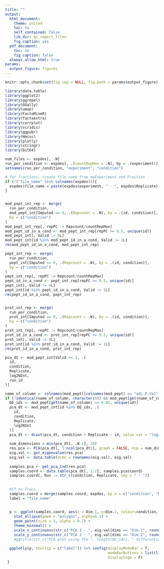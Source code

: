 ```yaml
---
title: ""
output:
  html_document:
    theme: united
    toc: no
    self_contained: false
    lib_dir: qc_report_files
    fig_caption: yes
  pdf_document:
    toc: no
    fig_caption: false
  always_allow_html: true
params:
  output_figure: figures
---
```


```r
knitr::opts_chunk$set(fig.cap = NULL, fig.path = params$output_figure)

library(data.table)
library(ggplot2)
library(ggrepel)
library(GGally)
library(umap)
library(FactoMineR)
library(factoextra)
library(corrplot)
library(viridis)
library(ggpubr)
library(Hmisc)
library(plotly)
library(stringr)
library(bit64)

num_files <- expdes[, .N]
run_per_condition <- expdes[, .(countRepMax = .N), by = .(experiment)]
setnames(run_per_condition, "experiment", "condition")

# for fractions, create file name from mqExperiment and Fraction
if (!("file_name" %in% colnames(expdes))){
  expdes$file_name = paste(expdes$experiment, " - ", expdes$Replicate)
}


mod_pept_int_rep <- merge(
  run_per_condition,
  mod_pept_int[Imputed == 0, .(Repcount = .N), by = .(id, condition)],
  by = c("condition")
)
mod_pept_int_rep[, repPC := Repcount/countRepMax]
mod_pept_id_in_a_cond <- mod_pept_int_rep[repPC >= 0.5, unique(id)]
mod_pept_int[, Valid := 0L]
mod_pept_int[id %in% mod_pept_id_in_a_cond, Valid := 1L]
rm(mod_pept_id_in_a_cond, mod_pept_int_rep)

pept_int_rep <- merge(
  run_per_condition,
  pept_int[Imputed == 0, .(Repcount = .N), by = .(id, condition)],
  by = c("condition")
)
pept_int_rep[, repPC := Repcount/countRepMax]
pept_id_in_a_cond <- pept_int_rep[repPC >= 0.5, unique(id)]
pept_int[, Valid := 0L]
pept_int[id %in% pept_id_in_a_cond, Valid := 1L]
rm(pept_id_in_a_cond, pept_int_rep)


prot_int_rep <- merge(
  run_per_condition,
  prot_int[Imputed == 0, .(Repcount = .N), by = .(id, condition)],
  by = c("condition")
)
prot_int_rep[, repPC := Repcount/countRepMax]
prot_id_in_a_cond <- prot_int_rep[repPC >= 0.5, unique(id)]
prot_int[, Valid := 0L]
prot_int[id %in% prot_id_in_a_cond, Valid := 1L]
rm(prot_id_in_a_cond, prot_int_rep)


```


```r
pca_dt <- mod_pept_int[Valid == 1, .(
  id,
  condition,
  Replicate,
  log2NInt,
  run_id
)]
```


```r
name_of_column <- colnames(mod_pept)[colnames(mod_pept) == "adj.P.Val"]
if (!identical(name_of_column, character(0)) && mod_pept[get(name_of_column) <= 0.05, .N] > 1) {
  DE_ids <- mod_pept[get(name_of_column) <= 0.05, unique(id)]
  pca_dt <- mod_pept_int[id %in% DE_ids, .(
    id,
    condition,
    Replicate,
    log2NInt
  )]
  pca_dt <- dcast(pca_dt, condition + Replicate ~ id, value.var = "log2NInt")
  
  num_dimensions = min(pca_dt[, .N-1], 10)
  res.pca <- PCA(pca_dt[, 3:ncol(pca_dt)], graph = FALSE, ncp = num_dimensions)
  eig.val <- get_eigenvalue(res.pca)
  eig.val <- data.table(dims = rownames(eig.val), eig.val)
  
  samples.pca <- get_pca_ind(res.pca)
  samples.coord <- data.table(pca_dt[, 1:2], samples.pca$coord)
  samples.coord[, Run := str_c(condition, Replicate, sep = " - ")]
  
  
  #if no fracs
  samples.coord = merge(samples.coord, expdes, by.x = c("condition", "Replicate"), by.y = c("experiment", "Replicate"))
  label = "file_name"
  
  
  p <- ggplot(samples.coord, aes(x = Dim.1, y=Dim.2, colour=condition, fill=condition, label=Run)) +
    stat_ellipse(geom = "polygon", alpha=0.1) +
    geom_point(size = 3, alpha = 0.7) +
    theme_minimal() +
    scale_x_continuous(str_c("PCA 1 - ", eig.val[dims == "Dim.1", round(variance.percent,1)], "%")) +
    scale_y_continuous(str_c("PCA 2 - ", eig.val[dims == "Dim.2", round(variance.percent,1)], "%"))
    #ggtitle(str_c("PCA plot using the ", length(DE_ids), " differentially expressed peptides"))
  
  ggplotly(p, tooltip = c("label")) %>% config(displayModeBar = T, 
                                               modeBarButtons = list(list('toImage')),
                                               displaylogo = F)
 }

```


